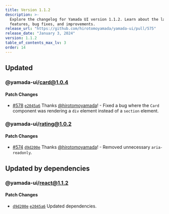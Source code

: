 ```yaml
---
title: Version 1.1.2
description: >-
  Explore the changelog for Yamada UI version 1.1.2. Learn about the latest
  features, bug fixes, and improvements.
release_url: "https://github.com/hirotomoyamada/yamada-ui/pull/575"
release_date: "January 3, 2024"
version: 1.1.2
table_of_contents_max_lv: 3
order: 14
---
```


## Updated

### @yamada-ui/card@1.0.4

#### Patch Changes

- [#578](https://github.com/hirotomoyamada/yamada-ui/pull/578) [`e2045a6`](https://github.com/hirotomoyamada/yamada-ui/commit/e2045a6c1b684625495c415668406a6fa96fd005) Thanks [@hirotomoyamada](https://github.com/hirotomoyamada)! - Fixed a bug where the `Card` component was rendering a `div` element instead of a `section` element.

### @yamada-ui/rating@1.0.2

#### Patch Changes

- [#574](https://github.com/hirotomoyamada/yamada-ui/pull/574) [`d9d200e`](https://github.com/hirotomoyamada/yamada-ui/commit/d9d200e3b40241da7f803f4d75b2a45858a71dd0) Thanks [@hirotomoyamada](https://github.com/hirotomoyamada)! - Removed unnecessary `aria-readonly`.

## Updated by dependencies

### @yamada-ui/react@1.1.2

#### Patch Changes

- [`d9d200e`](https://github.com/hirotomoyamada/yamada-ui/commit/d9d200e3b40241da7f803f4d75b2a45858a71dd0) [`e2045a6`](https://github.com/hirotomoyamada/yamada-ui/commit/e2045a6c1b684625495c415668406a6fa96fd005) Updated dependencies.
